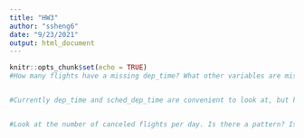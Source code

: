 ```yaml
---
title: "HW3"
author: "ssheng6"
date: "9/23/2021"
output: html_document
---
```


```r
knitr::opts_chunk$set(echo = TRUE)
#How many flights have a missing dep_time? What other variables are missing? What might these rows represent?


#Currently dep_time and sched_dep_time are convenient to look at, but hard to compute with because they’re not really continuous numbers. Convert them to a more convenient representation of number of minutes since midnight.


#Look at the number of canceled flights per day. Is there a pattern? Is the proportion of canceled flights related to the average delay? Use multiple dyplr operations, all on one line, concluding with ggplot(aes(x= ,y=)) + geom_point()


```
